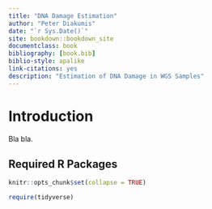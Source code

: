 ```yaml
--- 
title: "DNA Damage Estimation"
author: "Peter Diakumis"
date: "`r Sys.Date()`"
site: bookdown::bookdown_site
documentclass: book
bibliography: [book.bib]
biblio-style: apalike
link-citations: yes
description: "Estimation of DNA Damage in WGS Samples"
---
```


# Introduction {-}

Bla bla.


## Required R Packages {-}

```r
knitr::opts_chunk$set(collapse = TRUE)
```

```r
require(tidyverse)
```



